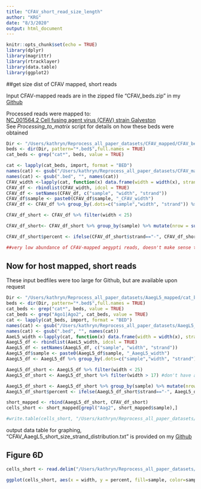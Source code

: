 ```yaml
---
title: "CFAV_short_read_size_length"
author: "KRG"
date: "8/3/2020"
output: html_document
---
```


```r
knitr::opts_chunk$set(echo = TRUE)
library(dplyr)
library(magrittr)
library(rtracklayer)
library(data.table)
library(ggplot2)
```

##get size dist of CFAV mapped, short reads 

Input CFAV-mapped reads are in the zipped file "CFAV_beds.zip" in my [Github](https://github.com/kathrynrozengagnon/AGOCLIP_2020)

Processed reads were mapped to:  
[NC_001564.2 Cell fusing agent virus (CFAV) strain Galveston](https://www.ncbi.nlm.nih.gov/nuccore/NC_001564)  
See *Processing_to_matrix* script for details on how these beds were obtained 
```r
Dir <- "/Users/kathryn/Reprocess_all_paper_datasets/CFAV_mapped/CFAV_beds"
beds <- dir(Dir, pattern="*.bed$",full.names = TRUE)
cat_beds <- grep("cat*", beds, value = TRUE)

cat <- lapply(cat_beds, import, format = "BED")
names(cat) <- gsub("/Users/kathryn/Reprocess_all_paper_datasets/CFAV_mapped/CFAV_beds/", "", cat_beds)
names(cat) <- gsub(".bed", "", names(cat))
CFAV_width <-lapply(cat, function(x) data.frame(width = width(x), strand = x@strand))
CFAV_df <- rbindlist(CFAV_width, idcol = TRUE)
CFAV_df <- setNames(CFAV_df, c("sample", "width", "strand"))
CFAV_df$sample <- paste0(CFAV_df$sample, "_CFAV_width")
CFAV_df <- CFAV_df %>% group_by(.dots=c("sample","width", "strand")) %>% mutate(count = n()) %>% summarise_all(dplyr::first)

CFAV_df_short <- CFAV_df %>% filter(width < 25)

CFAV_df_short<- CFAV_df_short %>% group_by(sample) %>% mutate(nrow = sum(count), percent=count/nrow)

CFAV_df_short$percent <- ifelse(CFAV_df_short$strand=="-", CFAV_df_short$percent* -1, CFAV_df_short$percent*1)

##very low abundance of CFAV-mapped aegypti reads, doesn't make sense to include 
```

## Now for host mapped, short reads 

These input bedfiles were too large for Github, but are available upon request  
```r
Dir <- "/Users/kathryn/Reprocess_all_paper_datasets/AaegL5_mapped/cat_beds"
beds <- dir(Dir, pattern="*.bed$",full.names = TRUE)
cat_beds <- grep("cat*", beds, value = TRUE)
cat_beds <- grep("Ago1|Ago2", cat_beds, value = TRUE)
cat <- lapply(cat_beds, import, format = "BED")
names(cat) <- gsub("/Users/kathryn/Reprocess_all_paper_datasets/AaegL5_mapped/cat_beds/", "", cat_beds)
names(cat) <- gsub(".bed", "", names(cat))
AaeL5_width <-lapply(cat, function(x) data.frame(width = width(x), strand = x@strand))
AaegL5_df <- rbindlist(AaeL5_width, idcol = TRUE)
AaegL5_df <- setNames(AaegL5_df, c("sample", "width", "strand"))
AaegL5_df$sample <- paste0(AaegL5_df$sample, "_AaegL5_width")
AaegL5_df <- AaegL5_df %>% group_by(.dots=c("sample","width", "strand")) %>% mutate(count = n()) %>% summarise_all(dplyr::first)

AaegL5_df_short <- AaegL5_df %>% filter(width < 25)
AaegL5_df_short <- AaegL5_df_short %>% filter(width > 17) #don't have any CFAV reads less than 18nt

AaegL5_df_short <- AaegL5_df_short %>% group_by(sample) %>% mutate(nrow = sum(count), percent=count/nrow)
AaegL5_df_short$percent <- ifelse(AaegL5_df_short$strand=="-", AaegL5_df_short$percent* -1, AaegL5_df_short$percent*1)

short_mapped <- rbind(AaegL5_df_short, CFAV_df_short)
cells_short <- short_mapped[grepl("Aag2", short_mapped$sample),]

#write.table(cells_short, "/Users/kathryn/Reprocess_all_paper_datasets/Supp_tables/CFAV_AaegL5_short_size_strand_distribution.txt", col.names = TRUE, row.names = TRUE, sep = "\t", quote = FALSE)
```
output data table for graphing, "CFAV_AaegL5_short_size_strand_distribution.txt" is provided on my [Github](https://github.com/kathrynrozengagnon/AGOCLIP_2020)

## Figure 6D

```r
cells_short <- read.delim("/Users/kathryn/Reprocess_all_paper_datasets/Supp_tables/CFAV_AaegL5_short_size_strand_distribution.txt", header = TRUE, sep = "\t")

ggplot(cells_short, aes(x = width, y = percent, fill=sample, color=sample)) + geom_bar(stat = "identity", position=position_dodge()) +  scale_fill_manual(values = c("white", "white", "#1B0B80", "#8A0F09")) + scale_colour_manual(values = c("#1B0B80", "#8A0F09", "black", "black")) + theme_bw()
```

